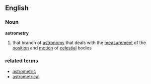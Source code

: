 ==English==
===Noun===
{{wikipedia}}
'''astrometry'''
# that branch of [[astronomy]] that deals with the [[measurement]] of the [[position]] and [[motion]] of [[celestial]] bodies
===related terms===
*[[astrometric]]
*[[astrometrical]]